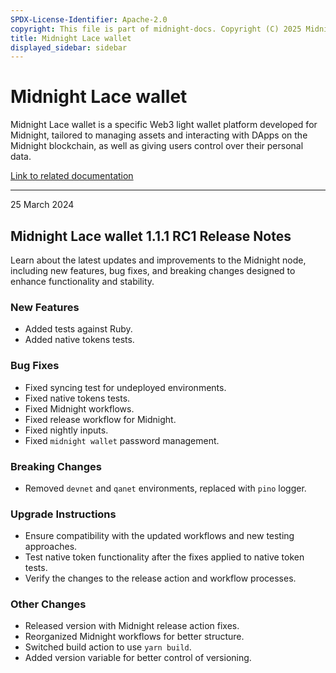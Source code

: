 ```yaml
---
SPDX-License-Identifier: Apache-2.0
copyright: This file is part of midnight-docs. Copyright (C) 2025 Midnight Foundation. Licensed under the Apache License, Version 2.0 (the "License"); You may not use this file except in compliance with the License. You may obtain a copy of the License at http://www.apache.org/licenses/LICENSE-2.0 Unless required by applicable law or agreed to in writing, software distributed under the License is distributed on an "AS IS" BASIS, WITHOUT WARRANTIES OR CONDITIONS OF ANY KIND, either express or implied. See the License for the specific language governing permissions and limitations under the License.
title: Midnight Lace wallet
displayed_sidebar: sidebar
---
```


# Midnight Lace wallet

Midnight Lace wallet is a specific Web3 light wallet platform developed for Midnight, tailored to managing assets and interacting with DApps on the Midnight blockchain, as well as giving users control over their personal data.

[Link to related documentation](https://www.lace.io/)

---

<div 
  style={{
    marginTop: '0',
    fontSize: '1rem',
    fontWeight: 'normal',
    marginBottom: '0.5rem'
  }}
>
  25 March 2024
</div>

## Midnight Lace wallet 1.1.1 RC1 Release Notes

Learn about the latest updates and improvements to the Midnight node, including new features, bug fixes, and breaking changes designed to enhance functionality and stability.

### New Features

- Added tests against Ruby.  
- Added native tokens tests.  

### Bug Fixes

- Fixed syncing test for undeployed environments.  
- Fixed native tokens tests.  
- Fixed Midnight workflows.  
- Fixed release workflow for Midnight.  
- Fixed nightly inputs.  
- Fixed `midnight wallet` password management.  

### Breaking Changes

- Removed `devnet` and `qanet` environments, replaced with `pino` logger.  

### Upgrade Instructions

- Ensure compatibility with the updated workflows and new testing approaches.  
- Test native token functionality after the fixes applied to native token tests.  
- Verify the changes to the release action and workflow processes.  

### Other Changes

- Released version with Midnight release action fixes.  
- Reorganized Midnight workflows for better structure.  
- Switched build action to use `yarn build`.  
- Added version variable for better control of versioning.  
